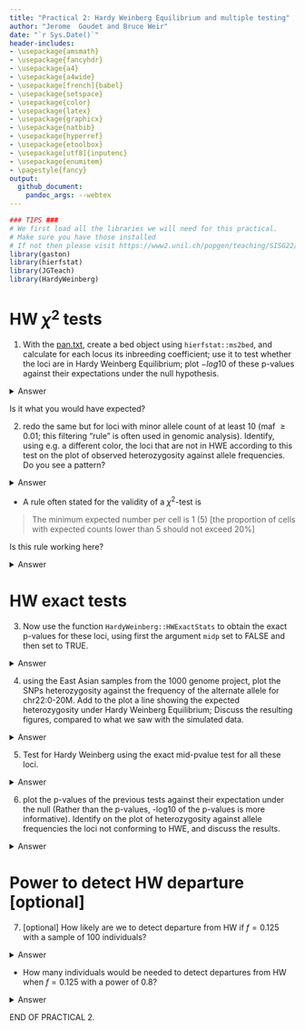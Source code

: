 ---
title: "Practical 2: Hardy Weinberg Equilibrium and multiple testing"
author: "Jerome  Goudet and Bruce Weir"
date: "`r Sys.Date()`"
header-includes:
- \usepackage{amsmath}
- \usepackage{fancyhdr}
- \usepackage{a4}
- \usepackage{a4wide}
- \usepackage[french]{babel}
- \usepackage{setspace}
- \usepackage{color}
- \usepackage{latex}
- \usepackage{graphicx}
- \usepackage{natbib}
- \usepackage{hyperref}
- \usepackage{etoolbox}
- \usepackage[utf8]{inputenc}
- \usepackage{enumitem}
- \pagestyle{fancy}
output:
  github_document: 
    pandoc_args: --webtex
---

```{r,message=FALSE}
### TIPS ###
# We first load all the libraries we will need for this practical. 
# Make sure you have those installed 
# If not then please visit https://www2.unil.ch/popgen/teaching/SISG22/
library(gaston)
library(hierfstat)
library(JGTeach)
library(HardyWeinberg)

```

# HW $\chi^2$ tests

1. With the [pan.txt](https://www2.unil.ch/popgen/teaching/SISGData/pan.txt), create a bed object using `hierfstat::ms2bed`, and calculate for each locus its inbreeding coefficient; use it to test whether the loci are in Hardy Weinberg Equilibrium; plot $-log10$ of these p-values against their expectations under the null hypothesis. 


<details><summary>Answer</summary>  
```{r}
# F=1-Ho/He
pan <- ms2bed("pan.txt")
inb.coeff <- 1 - pan@snps$hz/(2*pan@p*(1-pan@p)) # He = 2p(1-p)
# nb inds
ni <- dim(pan)[1] # or nrow(pan)
x2 <- ni*inb.coeff^2 
p.val.x2 <- pchisq(x2,df=1,lower=FALSE) # check ?pchisq
nl <- dim(pan)[2] # or ncol(pan)
# theoretical dist p.val under null
theo.pval <- (1:nl) / nl
plot(-log10(theo.pval),-log10(sort(p.val.x2)),
     col="red",cex=0.5,xlab="Theo p val dist",
     ylab="emp p-val dist x2", pch=16)
abline(c(0,1))
```  

</details>

Is it what you would have expected?


2.  redo the same but for loci with minor allele count of at least 10 (maf $\geq 0.01$; this filtering "rule" is often used in genomic analysis). Identify, using e.g. a different color, the loci that are not in HWE according to this test on the plot of observed heterozygosity against allele frequencies.  Do you see a pattern? 

<details><summary>Answer</summary>  

```{r}
x <- (0:1000) / 1000 # same as seq(0,1,by=0.001)
# indexing on maf >= 1%
maf01 <- which(pan@snps$maf >= 0.01) # indexing of snps with maf >= 0.01
nl <- length(maf01)
theo.pval <- 1:nl / nl
plot(-log10(theo.pval),-log10(sort(p.val.x2[maf01])), 
     col="red",cex=0.5,xlab="Theo p val dist",
     ylab="emp p-val dist x2", pch=16)
abline(c(0,1))
# highlight outliers in het ~ p plot 
plot(pan[,maf01]@p, pan[,maf01]@snps$hz, col="black", pch=16, cex=0.6, ylab = 'Het', xlab='p')
lines(x,2*x*(1-x),col="orange") 
outliers <- which(-log10(p.val.x2[maf01])>4) 
# two step indexing (first maf01 and then those points that are p-val outliers)
points(pan[,maf01][,outliers]@p, pan[,maf01][,outliers]@snps$hz, col="red", pch=16, cex=0.6)
```

</details>  

+ A rule often stated for the validity of a $\chi^2$-test is 

> The minimum expected number per cell is 1 (5) [the proportion of cells with expected counts lower than 5 should not exceed 20%]

Is this rule working here? 


<details><summary>Answer</summary>  

```{r}
par(mfrow=c(1,2))

# what frequency leads to np^2==1 e.g. p=(1/n)^0.5
# nb inds
ni <- dim(pan)[1]
xi <- 1
mafn1 <- which(pan@snps$maf >= (xi/ni)^.5) 
nl <- length(mafn1)
theo.pval <- 1:nl/nl
plot(-log10(theo.pval),-log10(sort(p.val.x2[mafn1])),
     col="red",cex=0.5,xlab="Theo p val dist", pch = 16,
     ylab="emp p-val dist x2",main=expression(np^2>=1));abline(c(0,1))

#what frequency leads to np^2==5
xi <- 5
mafn5 <- which(pan@snps$maf >= (xi/ni)^.5)
nl <- length(mafn5)
theo.pval <- 1:nl/nl
plot(-log10(theo.pval),-log10(sort(p.val.x2[mafn5])),
     col="red",cex=0.5,xlab="Theo p val dist", pch=16,
     ylab="emp p-val dist x2",main=expression(np^2>=5));abline(c(0,1))

par(mfrow=c(1,1))
```

</details>


# HW exact tests

3.  Now  use the function `HardyWeinberg::HWExactStats` to obtain the exact p-values for these loci, using first the argument `midp` set to FALSE and then set to TRUE.   

<details><summary>Answer</summary>  

```{r}
# what are we cbinding here? 
hw.ex <- HWExactStats(cbind(pan@snps$N0, pan@snps$N1, pan@snps$N2), midp=FALSE)
hw.mp <- HWExactStats(cbind(pan@snps$N0, pan@snps$N1, pan@snps$N2), midp=TRUE)
nl <- length(hw.mp)

par(mfrow=c(1,2))

plot(-log10(1:nl/nl), -log10(sort(hw.ex)), cex=0.6, pch=16, col='red',
     xlab='theoretical p-val dist', ylab='emp p-val dist exact') ; abline(c(0,1))
plot(-log10(1:nl/nl), -log10(sort(hw.mp)), cex=0.6, pch=16, col='red',
      xlab='theoretical p-val dist', ylab='emp p-val dist exact-mp') ; abline(c(0,1))
par(mfrow=c(1,1))
### TIPS 
# ';' allows you to specify two commands in one line  
```
</details>


4.  using the East Asian samples from the 1000 genome project, plot the SNPs heterozygosity against the frequency of the alternate allele for chr22:0-20M. Add to the plot a line  showing the expected heterozygosity under Hardy Weinberg Equilibrium; Discuss the resulting figures, compared to what we saw with the simulated data. 

<details><summary>Answer</summary>  

```{r, message=FALSE}
# read vcf (care for path!)
ch22 <- read.VCF("chr22_Mb0_20.recode.vcf.gz") 
# description file
samp.desc.file <- "https://www2.unil.ch/popgen/teaching/SISG18/integrated_call_samples_v3.20130502.ALL.panel"
samp.desc <- read.table(samp.desc.file,header=TRUE)
# subset EAS
EAS <- which(samp.desc$super_pop=="EAS")
plot(ch22[EAS,]@p, ch22[EAS,]@snps$hz, col="black", pch=16, cex=0.6, xlab='p',ylab='het',
     main='Het~p for EAS')
lines(x, 2*x*(1-x), col="orange")
```

</details>

5.  Test for Hardy Weinberg using the exact mid-pvalue test for all these loci. 

<details><summary>Answer</summary>  

```{r}
hw.mp.EAS <- HWExactStats(cbind(ch22[EAS,]@snps$N0, ch22[EAS,]@snps$N1, ch22[EAS,]@snps$N2), midp=TRUE)
```
</details>

6.  plot the p-values of the previous tests against their expectation under the null (Rather than the p-values, -log10 of the p-values is more informative).  Identify on the plot of heterozygosity against allele frequencies the loci not conforming to HWE, and discuss the results.  

<details><summary>Answer</summary>  

```{r}
nl <- length(hw.mp.EAS) # length of of p-values
plot(-log10(1:nl/nl), -log10(sort(hw.mp.EAS)), cex=0.6, pch=16);abline(c(0,1), xlab='theoretical p-val distr', 
                                                                       ylab='emp p-val dist exact-mp', main='QQplot for EAS' )
# index outliers 
outliers <- which(-log10(hw.mp.EAS) > 6)
plot(ch22[EAS,]@p, ch22[EAS,]@snps$hz, col="black", pch=16, cex=0.6, xlab='p', ylab='Het')
lines(x, 2*x*(1-x), col="orange")
points(ch22[EAS,outliers]@p, ch22[EAS,outliers]@snps$hz, col="red",pch=16,cex=0.6)
```
</details>


# Power to detect HW departure [optional]

7. [optional] How likely are we to detect
departure from HW if $f=0.125$ with a sample of $100$ individuals? 

<details><summary>Answer</summary>  

```{r}
ni <- 100
f <- 0.125
pchisq(qchisq(0.95,df=1), df=1, ncp=ni*f^2, lower=FALSE)

#density of chisq with ncp nf2

x <- seq(0.2,20,0.1)
plot(x, dchisq(x,df=1), type="h", col='#FF000080',lwd =2,
     xlab=expression(chi^2), ylab="probability density") # chisq prob dens
lines(x, dchisq(x,df=1,ncp=ni*f^2), type="h", col='#0000FF80', lwd=2) # with ncp
legend('topright', lty=rep(1,2), col=c('#FF000080','#0000FF80'), lwd=c(2,2),legend=c('no ncp','ncp = nf^2'))
abline(v=qchisq(0.95,df=1)) # 95th centile of chisq dist 
```
</details>

+ How many individuals would be needed to detect departures from HW when $f=0.125$ with a power of $0.8$? 

<details><summary>Answer</summary>  

```{r}
ns <- 1:10*100 
round( pchisq(qchisq(0.95,df=1), df=1, ncp=ns*f^2, lower=FALSE), digits=3)

ni <- 500
f <- 0.125
pchisq( qchisq(0.95,df=1), df=1, ncp=ni*f^2, lower=FALSE)
plot(x, dchisq(x,df=1), type="h", col="#FF000080", lwd=2,
     xlab=expression(chi^2), ylab="probability density")
#density of chisq with ncp nf2
lines(x, dchisq(x,df=1,ncp=ni*f^2), type="h", col="#0000FF80",lwd=2) 
legend('topright', lty=rep(1,2), col=c('#FF000080','#0000FF80'),lwd=c(2,2), legend=c('no ncp','ncp = nf^2'))
abline(v=qchisq(0.95,df=1)) # 95th centile of chisq dist 
``` 
</details>

END OF PRACTICAL 2.
